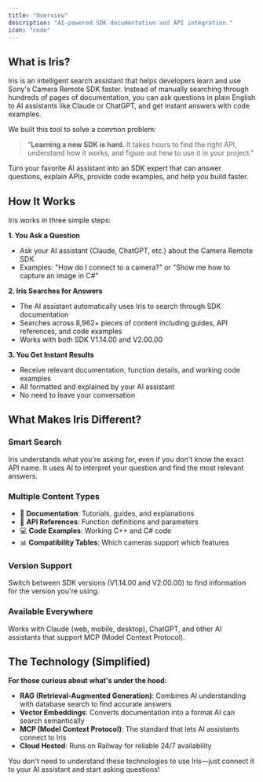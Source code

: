 ```yaml
---
title: "Overview"
description: "AI-powered SDK documentation and API integration."
icon: "code"
---
```


## What is Iris?

Iris is an intelligent search assistant that helps developers learn and use Sony's Camera Remote SDK faster. Instead of manually searching through hundreds of pages of documentation, you can ask questions in plain English to AI assistants like Claude or ChatGPT, and get instant answers with code examples.

We built this tool to solve a common problem:

> "**Learning a new SDK is hard.** It takes hours to find the right API, understand how it works, and figure out how to use it in your project."

<Card title="Our Goal" icon="message">
  Turn your favorite AI assistant into an SDK expert that can answer questions, explain APIs, provide code examples, and help you build faster.
</Card>

## How It Works

Iris works in three simple steps:

**1. You Ask a Question**
- Ask your AI assistant (Claude, ChatGPT, etc.) about the Camera Remote SDK
- Examples: "How do I connect to a camera?" or "Show me how to capture an image in C#"

**2. Iris Searches for Answers**
- The AI assistant automatically uses Iris to search through SDK documentation
- Searches across 8,962+ pieces of content including guides, API references, and code examples
- Works with both SDK V1.14.00 and V2.00.00

**3. You Get Instant Results**
- Receive relevant documentation, function details, and working code examples
- All formatted and explained by your AI assistant
- No need to leave your conversation

## What Makes Iris Different?

### Smart Search
Iris understands what you're asking for, even if you don't know the exact API name. It uses AI to interpret your question and find the most relevant answers.

### Multiple Content Types
- 📖 **Documentation**: Tutorials, guides, and explanations
- 🔧 **API References**: Function definitions and parameters
- 💻 **Code Examples**: Working C++ and C# code
- 📊 **Compatibility Tables**: Which cameras support which features

### Version Support
Switch between SDK versions (V1.14.00 and V2.00.00) to find information for the version you're using.

### Available Everywhere
Works with Claude (web, mobile, desktop), ChatGPT, and other AI assistants that support MCP (Model Context Protocol).

## The Technology (Simplified)

**For those curious about what's under the hood:**

- **RAG (Retrieval-Augmented Generation)**: Combines AI understanding with database search to find accurate answers
- **Vector Embeddings**: Converts documentation into a format AI can search semantically
- **MCP (Model Context Protocol)**: The standard that lets AI assistants connect to Iris
- **Cloud Hosted**: Runs on Railway for reliable 24/7 availability

You don't need to understand these technologies to use Iris—just connect it to your AI assistant and start asking questions!